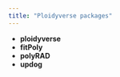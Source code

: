 ```yaml
---
title: "Ploidyverse packages"
---
```


 - **ploidyverse** <a href="https://github.com/ploidyverse/ploidyverse" target="_blank"><i class="fa fa-github" style="font-size:24px"></i></a>
 - **fitPoly** <a href="https://github.com/cran/fitPoly" target="_blank"><i class="fa fa-github" style="font-size:24px"></i></a>
 - **polyRAD** <a href="https://github.com/lvclark/polyRAD" target="_blank"><i class="fa fa-github" style="font-size:24px"></i></a>
 - **updog** <a href="https://github.com/dcgerard/updog" target="_blank"><i class="fa fa-github" style="font-size:24px"></i></a>